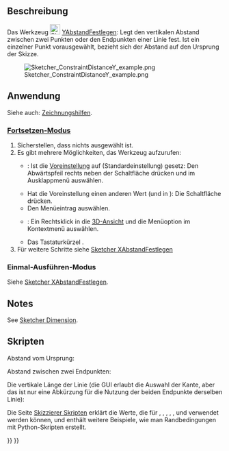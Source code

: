<languages/>

{{Docnav/de
|[[Sketcher_ConstrainDistanceX/de|XAbstandFestlegen]]
|[[Sketcher_ConstrainDistance/de|AbstandFestlegen]]
|[[Sketcher_Workbench/de|Sketcher]]
|IconL=Sketcher_ConstrainDistanceX.svg‎
|IconR=Sketcher_ConstrainDistance.svg
|IconC=Workbench_Sketcher.svg
}}

{{GuiCommand/de
|Name=Sketcher ConstrainDistanceY
|Name/de=Sketcher YAbstandFestlegen
|MenuLocation=Skizze → Sketcher-Randbedingungen → Vertikalen Abstand festlegen
|Workbenches=[[Sketcher_Workbench/de|Sketcher]]
|Shortcut={{KEY|I}}
|SeeAlso=[[Sketcher_ConstrainDistanceX/de|Sketcher XAbstandFestlegen]], [[Sketcher_ConstrainDistance/de|Sketcher AbstandFestlegen]]
}}

<span id="Description"></span>
==Beschreibung==

Das Werkzeug [[Image:Sketcher_ConstrainDistanceY.svg|24px]] [[Sketcher_ConstrainDistanceY/de|YAbstandFestlegen]]: Legt den vertikalen Abstand zwischen zwei Punkten oder den Endpunkten einer Linie fest. Ist ein einzelner Punkt vorausgewählt, bezieht sich der Abstand auf den Ursprung der Skizze.

[[File:Sketcher ConstraintDistanceY example.png]]

<span id="Usage"></span>
==Anwendung==

Siehe auch: [[Sketcher_Workbench/de#Zeichnungshilfen|Zeichnungshilfen]].

<span id="Continue_mode"></span>
===[[Sketcher_Workbench/de#Fortsetzen-Modi|Fortsetzen-Modus]]===

# Sicherstellen, dass nichts ausgewählt ist.
# Es gibt mehrere Möglichkeiten, das Werkzeug aufzurufen:
#* {{Version/de|1.0}}: Ist die [[Sketcher_Preferences/de#Allgemein|Voreinstellung]] {{MenuCommand|Werkzeuge für Maßeinträge}} auf {{Value|Einzelnes Werkzeug}} (Standardeinstellung) gesetz: Den Abwärtspfeil rechts neben der Schaltfläche {{Button|[[Image:Sketcher_Dimension.svg||x16px]][[Image:Toolbar_flyout_arrow.svg|x16px]]}} drücken und im Ausklappmenü {{MenuCommand|[[Image:Sketcher_ConstrainDistanceY.svg|16px]] Vertikalen Abstand festlegen}} auswählen.
#* Hat die Voreinstellung einen anderen Wert (und in {{VersionMinus/de|0.21}}): Die Schaltfläche {{Button|[[Image:Sketcher_ConstrainDistanceY.svg|16px]] [[Sketcher_ConstrainDistanceY/de|Vertikalen Abstand festlegen]]}} drücken.
#* Den Menüeintrag {{MenuCommand|Skizze → Sketcher-Randbedingungen → [[Image:Sketcher_ConstrainDistanceY.svg|16px]] Vertikalen Abstand festlegen}} auswählen.
#* {{Version/de|1.0}}: Ein Rechtsklick in die [[3D_view/de|3D-Ansicht]] und die Menüoption {{MenuCommand|Bemaßung → [[Image:Sketcher_ConstrainDistanceY.svg|16px]] Vertikalen Abstand festlegen}} im Kontextmenü auswählen.
#* Das Tastaturkürzel {{KEY|I}}.
# Für weitere Schritte siehe [[Sketcher_ConstrainDistanceX/de#Fortsetzen-Modus|Sketcher XAbstandFestlegen]]

<span id="Run-once_mode"></span>
===Einmal-Ausführen-Modus===

Siehe [[Sketcher_ConstrainDistanceX/de#Einmal-Ausführen-Modus|Sketcher XAbstandFestlegen]].

==Notes==

See [[Sketcher_Dimension#Notes|Sketcher Dimension]].

<span id="Scripting"></span>
== Skripten ==

Abstand vom Ursprung:

{{Code|code=Sketch.addConstraint(Sketcher.Constraint('DistanceY', Edge, PointOfEdge, -1, 1, App.Units.Quantity('123.0 mm')))}}

Abstand zwischen zwei Endpunkten:

{{Code|code=Sketch.addConstraint(Sketcher.Constraint('DistanceY', Edge1, PointOfEdge1, Edge2, PointOfEdge2, App.Units.Quantity('123.0 mm')))}}

Die vertikale Länge der Linie (die GUI erlaubt die Auswahl der Kante, aber das ist nur eine Abkürzung für die Nutzung der beiden Endpunkte derselben Linie):

{{Code|code=Sketch.addConstraint(Sketcher.Constraint('DistanceY', Line, 1, Line, 2, App.Units.Quantity('123.0 mm')))}}

Die Seite [[Sketcher_scripting|Skizzierer Skripten]] erklärt die Werte, die für {{incode|Edge1}}, {{incode|Edge2}}, {{incode|Edge}}, {{incode|PointOfEdge1}}, {{incode|PointOfEdge2}}, {{incode|PointOfEdge}} und {{incode|Line}} verwendet werden können, und enthält weitere Beispiele, wie man Randbedingungen mit Python-Skripten erstellt.


{{Docnav/de
|[[Sketcher_ConstrainDistanceX/de|XAbstandFestlegen]]
|[[Sketcher_ConstrainDistance/de|AbstandFestlegen]]
|[[Sketcher_Workbench/de|Sketcher]]
|IconL=Sketcher_ConstrainDistanceX.svg‎
|IconR=Sketcher_ConstrainDistance.svg
|IconC=Workbench_Sketcher.svg
}}

{{Sketcher_Tools_navi{{#translation:}}}}
{{Userdocnavi{{#translation:}}}}